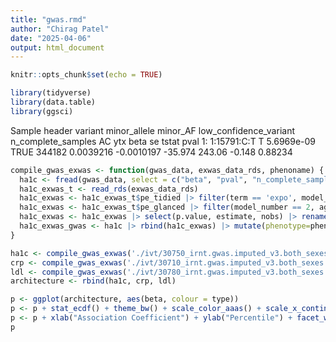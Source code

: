 ```yaml
---
title: "gwas.rmd"
author: "Chirag Patel"
date: "2025-04-06"
output: html_document
---
```


```r
knitr::opts_chunk$set(echo = TRUE)
```

```r
library(tidyverse)
library(data.table)
library(ggsci)
```



Sample header
       variant minor_allele   minor_AF low_confidence_variant n_complete_samples        AC        ytx    beta     se  tstat    pval
        <char>       <char>      <num>                 <lgcl>              <int>     <num>      <num>   <num>  <num>  <num>   <num>
1: 1:15791:C:T            T 5.6969e-09                   TRUE             344182 0.0039216 -0.0010197 -35.974 243.06 -0.148 0.88234

```r

compile_gwas_exwas <- function(gwas_data, exwas_data_rds, phenoname) {
  ha1c <- fread(gwas_data, select = c("beta", "pval", "n_complete_samples")) |> filter(pval < 1e-7) |> mutate(type="GWAS")
  ha1c_exwas_t <- read_rds(exwas_data_rds)
  ha1c_exwas <- ha1c_exwas_t$pe_tidied |> filter(term == 'expo', model_number == 2)
  ha1c_exwas <- ha1c_exwas_t$pe_glanced |> filter(model_number == 2, aggregate_base_model==F) |> select(exposure, phenotype, nobs) |> right_join(ha1c_exwas, by=c("exposure", "phenotype"))
  ha1c_exwas <- ha1c_exwas |> select(p.value, estimate, nobs) |> rename(beta=estimate, pval=p.value, n_complete_samples = nobs) |> mutate(type="ExWAS")
  ha1c_exwas_gwas <- ha1c |> rbind(ha1c_exwas) |> mutate(phenotype=phenoname)
}

ha1c <- compile_gwas_exwas('./ivt/30750_irnt.gwas.imputed_v3.both_sexes.varorder.tsv.bgz', './ivt/LBXGH_gh_sig_e.rds', "HbA1C%")
crp <- compile_gwas_exwas('./ivt/30710_irnt.gwas.imputed_v3.both_sexes.varorder.tsv.bgz', './ivt/LBXCRP_crp_sig_e.rds', "C-Reactive Protein")
ldl <- compile_gwas_exwas('./ivt/30780_irnt.gwas.imputed_v3.both_sexes.varorder.tsv.bgz', './ivt/LBDLDL_ldl_sig_e.rds', "LDL-C")
architecture <- rbind(ha1c, crp, ldl)
```


```r
p <- ggplot(architecture, aes(beta, colour = type))
p <- p + stat_ecdf() + theme_bw() + scale_color_aaas() + scale_x_continuous(limits=c(-.25, .25))
p <- p + xlab("Association Coefficient") + ylab("Percentile") + facet_wrap(~phenotype)
p
```
